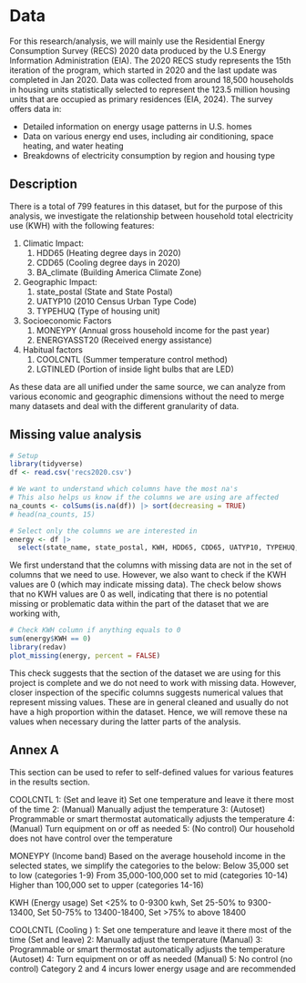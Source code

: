 # Data
For this research/analysis, we will mainly use the Residential Energy Consumption Survey (RECS) 2020 data produced by the U.S Energy Information Administration (EIA). The 2020 RECS study represents the 15th iteration of the program, which started in 2020 and the last update was completed in Jan 2020. Data was collected from around 18,500 households in housing units statistically selected to represent the 123.5 million housing units that are occupied as primary residences (EIA, 2024). The survey offers data in:

- Detailed information on energy usage patterns in U.S. homes
- Data on various energy end uses, including air conditioning, space heating, and water heating
- Breakdowns of electricity consumption by region and housing type

## Description
There is a total of 799 features in this dataset, but for the purpose of this analysis, we investigate the relationship between household total electricity use (KWH) with the following features:

1. Climatic Impact:
    1. HDD65 (Heating degree days in 2020)
    2. CDD65 (Cooling degree days in 2020)
    3. BA_climate (Building America Climate Zone)
2. Geographic Impact:
    1. state_postal (State and State Postal)
    2. UATYP10 (2010 Census Urban Type Code)
    3. TYPEHUQ (Type of housing unit)
3. Socioeconomic Factors
    1. MONEYPY (Annual gross household income for the past year)
    2. ENERGYASST20 (Received energy assistance)
4. Habitual factors
    1. COOLCNTL (Summer temperature control method)
    2. LGTINLED (Portion of inside light bulbs that are LED)
    
As these data are all unified under the same source, we can analyze from various economic and geographic dimensions without the need to merge many datasets and deal with the different granularity of data. 

## Missing value analysis
```r
# Setup
library(tidyverse)
df <- read.csv('recs2020.csv')

# We want to understand which columns have the most na's
# This also helps us know if the columns we are using are affected
na_counts <- colSums(is.na(df)) |> sort(decreasing = TRUE)  
# head(na_counts, 15)

# Select only the columns we are interested in
energy <- df |>
  select(state_name, state_postal, KWH, HDD65, CDD65, UATYP10, TYPEHUQ, MONEYPY, ENERGYASST20, BA_climate, COOLCNTL, HEATCNTL, LGTINLED)
```

We first understand that the columns with missing data are not in the set of columns that we need to use. However, we also want to check if the KWH values are 0 (which may indicate missing data). The check below shows that no KWH values are 0 as well, indicating that there is no potential missing or problematic data within the part of the dataset that we are working with,

```r

# Check KWH column if anything equals to 0
sum(energy$KWH == 0)
library(redav)
plot_missing(energy, percent = FALSE)
```

This check suggests that the section of the dataset we are using for this project is complete and we do not need to work with missing data. However, closer inspection of the specific columns suggests numerical values that represent missing values. These are in general cleaned and usually do not have a high proportion within the dataset. Hence, we will remove these na values when necessary during the latter parts of the analysis.


## Annex A
This section can be used to refer to self-defined values for various features in the results section.

COOLCNTL
1: (Set and leave it) Set one temperature and leave it there most of the time
2: (Manual) Manually adjust the temperature 
3: (Autoset) Programmable or smart thermostat automatically adjusts the temperature 
4: (Manual) Turn equipment on or off as needed
5: (No control) Our household does not have control over the temperature

MONEYPY (Income band)
Based on the average household income in the selected states, we simplify the categories to the below:
Below 35,000 set to low (categories 1-9)
From 35,000-100,000 set to mid (categories 10-14)
Higher than 100,000 set to upper (categories 14-16)


KWH (Energy usage) 
Set <25% to 0-9300 kwh, 
Set 25-50% to 9300-13400, 
Set 50-75% to 13400-18400, 
Set >75% to above 18400

COOLCNTL (Cooling )
1: Set one temperature and leave it there most of the time (Set and leave)
2: Manually adjust the temperature (Manual)
3: Programmable or smart thermostat automatically adjusts the temperature (Autoset)
4: Turn equipment on or off as needed (Manual)
5: No control (no control)
Category 2 and 4 incurs lower energy usage and are recommended

